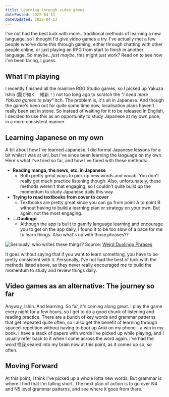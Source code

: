 ```yaml
---
title: Learning through video games
datePosted: 2022-04-13
dateUpdated: 2022-04-13
---
```


I've not had the best luck with more...traditional methods of learning a new language, so I thought I'd give video games a try. I've actually met a few people who've done this through gaming, either through chatting with other people online, or just playing an RPG from start to finish in another language. So maybe..._just maybe_, this might just work? Read on to see how I've been faring, I guess.

## What I'm playing

I recently finished all the mainline RGG Studio games, so I picked up Yakuza Ishin (龍が如く　維新！) not too long ago to scratch the _"I need more Yakuza games to play"_ itch. The problem is, it's all in Japanese. And though the game's been out for quite some time now, localisation plans haven't really been set in stone. So instead of waiting for it to be released in English, I decided to use this as an opportunity to study Japanese at my own pace, in a more consistent manner.

## Learning Japanese on my own

A bit about how I've learned Japanese. I did formal Japanese lessons for a bit whilst I was at uni, but I've since been learning the language on my own. Here's what I've tried so far, and how I've fared with these methods:

- **Reading manga, the news, etc. in Japanese**
  - Both pretty great ways to pick up new words and vocab. You don't really get much practice listening though. Also, unfortunately, these methods weren't that engaging, so I couldn't quite build up the momentum to study Japanese daily this way.
- **Trying to read textbooks from cover to cover**
  - Textbooks are pretty great since you can go from point A to point B without having to build a learning plan or strategy on your own. But again, not the most engaging.
- **...Duolingo**
  - Although the app is built to gamify language learning and encourage you to get on the app daily, I found it to be too slow of a pace for me to learn things. Also what's up with those phrases??

![Seriously, who writes these things?](../../images/languages-img/duolingo.jpeg 'Seriously, who writes these things?')
Source: [Weird Duolingo Phrases](https://wtfduolingo.tumblr.com/)

It goes without saying that if you want to learn something, you have to be pretty consistent with it. Personally, I've not had the best of luck with the methods listed above, as they never really encouraged me to build the momentum to study and review things daily.

## Video games as an alternative: The journey so far

Anyway, Ishin. And learning. So far, it's coming along great. I play the game every night for a few hours, so I get to do a good chunk of listening and reading practice. There are a bunch of key words and grammar patterns that get repeated quite often, so I also get the benefit of learning through spaced-repetition without having to boot up Anki on my phone - a win in my book. I have a stack of papers with words I've picked up while playing, and I usually refer back to it when I come across the word again. I've had the word 怪我 seared into my brain now at this point, as it comes up so, _so_ often.

## Moving Forward

At this point, I think I've picked up a whole lotta new words. But grammar is where I find that I'm falling short. The next plan of action is to go over N4 and N5 level grammar patterns, and see where it goes from there.
